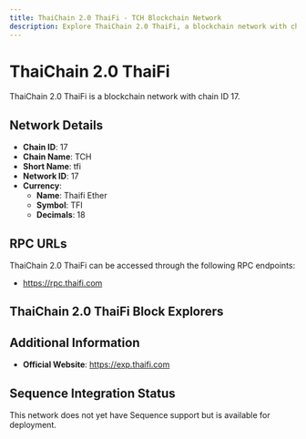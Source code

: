```yaml
--- 
title: ThaiChain 2.0 ThaiFi - TCH Blockchain Network
description: Explore ThaiChain 2.0 ThaiFi, a blockchain network with chain ID 17. Learn about its native currency, Thaifi Ether, and how to interact with the network.
---
```


# ThaiChain 2.0 ThaiFi

ThaiChain 2.0 ThaiFi is a blockchain network with chain ID 17.

## Network Details

- **Chain ID**: 17
- **Chain Name**: TCH
- **Short Name**: tfi
- **Network ID**: 17
- **Currency**: 
  - **Name**: Thaifi Ether
  - **Symbol**: TFI
  - **Decimals**: 18

## RPC URLs

ThaiChain 2.0 ThaiFi can be accessed through the following RPC endpoints:

- https://rpc.thaifi.com

## ThaiChain 2.0 ThaiFi Block Explorers



## Additional Information

- **Official Website**: https://exp.thaifi.com

## Sequence Integration Status

This network does not yet have Sequence support but is available for deployment.
